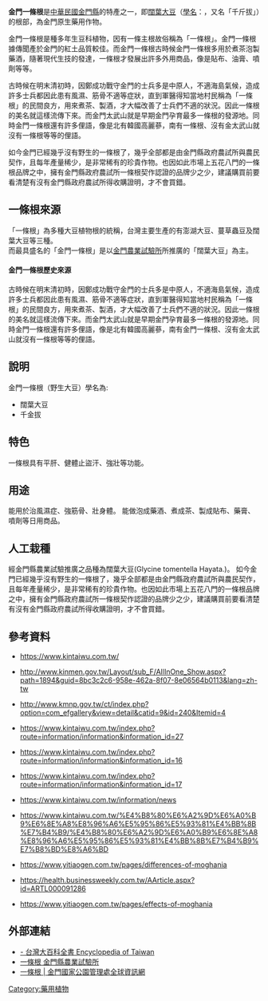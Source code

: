 {{Copy edit|time=2021-03-29T05:45:23+00:00}}
{{Original research|time=2021-03-29T05:45:23+00:00}}
{{medical}}

'''金門一條根'''是[[中華民國|中華民國]][[金門縣|金門縣]]的特產之一，即[[闊葉大豆|闊葉大豆]]（[[學名|學名]]：{{lang|la|''Glycine tomentella''}}，又名「千斤拔」）的根部，為金門原生藥用作物。

金門一條根是種多年生豆科植物，因有一條主根故俗稱為「一條根」。金門一條根據傳聞產於金門的紅土品質較佳。而金門一條根古時候金門一條根多用於煮茶泡製藥酒，隨著現代生技的發達，一條根才發展出許多外用商品，像是貼布、油膏、噴劑等等。

古時候在明末清初時，因鄭成功戰守金門的士兵多是中原人，不適海島氣候，造成許多士兵都因此患有風濕、筋骨不適等症狀，直到軍醫得知當地村民稱為「一條根」的民間良方，用來煮茶、製酒，才大幅改善了士兵們不適的狀況。因此一條根的美名就這樣流傳下來。而金門太武山就是早期金門孕育最多一條根的發源地。同時金門一條根還有許多俚語，像是北有韓國高麗蔘，南有一條根、沒有金太武山就沒有一條根等等的俚語。

如今金門已經幾乎沒有野生的一條根了，幾乎全部都是由金門縣政府農試所與農民契作，且每年產量稀少，是非常稀有的珍貴作物。也因如此市場上五花八門的一條根品牌之中，擁有金門縣政府農試所一條根契作認證的品牌少之少，建議購買前要看清楚有沒有金門縣政府農試所得收購證明，才不會買錯。

== 一條根來源 ==
「一條根」為多種大豆植物根的統稱，台灣主要生產的有澎湖大豆、蔓草蟲豆及闊葉大豆等三種。<br />
而最具盛名的「金門一條根」是以[[金門農業試驗所|金門農業試驗所]]所推廣的「闊葉大豆」為主。

==== 金門一條根歷史來源 ====
古時候在明末清初時，因鄭成功戰守金門的士兵多是中原人，不適海島氣候，造成許多士兵都因此患有風濕、筋骨不適等症狀，直到軍醫得知當地村民稱為「一條根」的民間良方，用來煮茶、製酒，才大幅改善了士兵們不適的狀況。因此一條根的美名就這樣流傳下來。而金門太武山就是早期金門孕育最多一條根的發源地。同時金門一條根還有許多俚語，像是北有韓國高麗蔘，南有金門一條根、沒有金太武山就沒有一條根等等的俚語。

== 說明 ==
金門一條根（野生大豆）學名為:
*闊葉大豆
*千金拔

== 特色 ==
一條根具有平肝、健體止盜汗、強壯等功能。

== 用途 ==
能用於治風濕症、強筋骨、壯身體。
能做泡成藥酒、煮成茶、製成貼布、藥膏、噴劑等日用商品。

== 人工栽種 ==
經金門縣農業試驗推廣之品種為闊葉大豆(Glycine tomentella Hayata.)。
如今金門已經幾乎沒有野生的一條根了，幾乎全部都是由金門縣政府農試所與農民契作，且每年產量稀少，是非常稀有的珍貴作物。也因如此市場上五花八門的一條根品牌之中，擁有金門縣政府農試所一條根契作認證的品牌少之少，建議購買前要看清楚有沒有金門縣政府農試所得收購證明，才不會買錯。

== 參考資料 ==
*<references />https://www.kintaiwu.com.tw/ {{Wayback|url=https://www.kintaiwu.com.tw/ |date=20200615114050 }}
*<references />http://www.kinmen.gov.tw/Layout/sub_F/AllInOne_Show.aspx?path=1894&guid=8bc3c2c6-958e-462a-8f07-8e06564b0113&lang=zh-tw {{Wayback|url=http://www.kinmen.gov.tw/Layout/sub_F/AllInOne_Show.aspx?path=1894&guid=8bc3c2c6-958e-462a-8f07-8e06564b0113&lang=zh-tw |date=20190701095031 }}
*<references />http://www.kmnp.gov.tw/ct/index.php?option=com_efgallery&view=detail&catid=9&id=240&Itemid=4{{Dead link|date=2019年12月 |bot=InternetArchiveBot |fix-attempted=yes }}
*<references />https://www.kintaiwu.com.tw/index.php?route=information/information&information_id=27 {{Wayback|url=https://www.kintaiwu.com.tw/index.php?route=information%2Finformation&information_id=27 |date=20200708145216 }}
*<references />https://www.kintaiwu.com.tw/index.php?route=information/information&information_id=16 {{Wayback|url=https://www.kintaiwu.com.tw/index.php?route=information%2Finformation&information_id=16 |date=20200708145219 }}
*<references />https://www.kintaiwu.com.tw/index.php?route=information/information&information_id=17 {{Wayback|url=https://www.kintaiwu.com.tw/index.php?route=information%2Finformation&information_id=17 |date=20200708154456 }}
*<references />https://www.kintaiwu.com.tw/information/news {{Wayback|url=https://www.kintaiwu.com.tw/information/news |date=20200615114038 }}
*<references />https://www.kintaiwu.com.tw/%E4%B8%80%E6%A2%9D%E6%A0%B9%E6%8E%A8%E8%96%A6%E5%95%86%E5%93%81%E4%BB%8B%E7%B4%B9/%E4%B8%80%E6%A2%9D%E6%A0%B9%E6%8E%A8%E8%96%A6%E5%95%86%E5%93%81%E4%BB%8B%E7%B4%B9%E7%B8%BD%E8%A6%BD {{Wayback|url=https://www.kintaiwu.com.tw/%E4%B8%80%E6%A2%9D%E6%A0%B9%E6%8E%A8%E8%96%A6%E5%95%86%E5%93%81%E4%BB%8B%E7%B4%B9/%E4%B8%80%E6%A2%9D%E6%A0%B9%E6%8E%A8%E8%96%A6%E5%95%86%E5%93%81%E4%BB%8B%E7%B4%B9%E7%B8%BD%E8%A6%BD |date=20200615114039 }}
*<references />https://www.yitiaogen.com.tw/pages/differences-of-moghania
*<references />https://health.businessweekly.com.tw/AArticle.aspx?id=ARTL000091286
*<references />https://www.yitiaogen.com.tw/pages/effects-of-moghania

== 外部連結 ==
*[http://nrch.culture.tw/twpedia.aspx?id=11821金門一條根 - 台灣大百科全書 Encyclopedia of Taiwan] {{Wayback|url=http://nrch.culture.tw/twpedia.aspx?id=11821%E9%87%91%E9%96%80%E4%B8%80%E6%A2%9D%E6%A0%B9 |date=20160307024925 }}
*[http://www.kinmen.gov.tw/Layout/sub_F/AllInOne_Show.aspx?path=1894&guid=8bc3c2c6-958e-462a-8f07-8e06564b0113&lang=zh-tw 一條根 金門縣農業試驗所] {{Wayback|url=http://www.kinmen.gov.tw/Layout/sub_F/AllInOne_Show.aspx?path=1894&guid=8bc3c2c6-958e-462a-8f07-8e06564b0113&lang=zh-tw |date=20190701095031 }}
*[http://www.kmnp.gov.tw/ct/index.php?option=com_efgallery&view=detail&catid=9&id=240&Itemid=4 一條根 | 金門國家公園管理處全球資訊網]{{Dead link|date=2019年12月 |bot=InternetArchiveBot |fix-attempted=yes }}

[[Category:藥用植物|Category:藥用植物]]